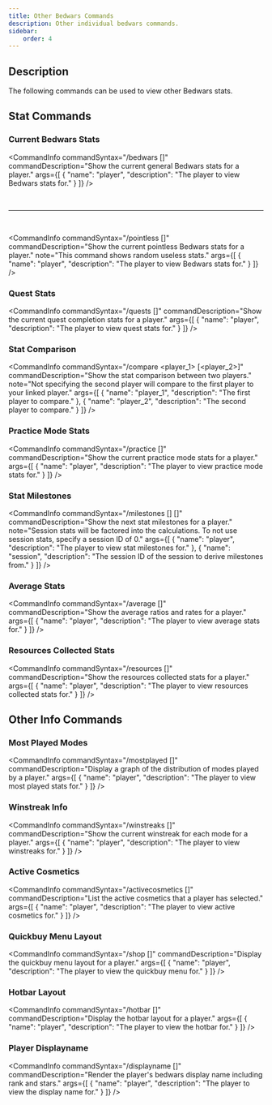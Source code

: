 ```yaml
---
title: Other Bedwars Commands
description: Other individual bedwars commands.
sidebar:
    order: 4
---
```


## Description

The following commands can be used to view other Bedwars stats.

## Stat Commands


### Current Bedwars Stats

<CommandInfo
    commandSyntax="/bedwars [<player>]"
    commandDescription="Show the current general Bedwars stats for a player."
    args={[
        {
            "name": "player",
            "description": "The player to view Bedwars stats for."
        }
    ]}
/>

<br />
<hr />
<br />

<CommandInfo
    commandSyntax="/pointless [<player>]"
    commandDescription="Show the current pointless Bedwars stats for a player."
    note="This command shows random useless stats."
    args={[
        {
            "name": "player",
            "description": "The player to view Bedwars stats for."
        }
    ]}
/>



### Quest Stats

<CommandInfo
    commandSyntax="/quests [<player>]"
    commandDescription="Show the current quest completion stats for a player."
    args={[
        {
            "name": "player",
            "description": "The player to view quest stats for."
        }
    ]}
/>

### Stat Comparison

<CommandInfo
    commandSyntax="/compare <player_1> [<player_2>]"
    commandDescription="Show the stat comparison between two players."
    note="Not specifying the second player will compare to the first player to your linked player."
    args={[
        {
            "name": "player_1",
            "description": "The first player to compare."
        },
        {
            "name": "player_2",
            "description": "The second player to compare."
        }
    ]}
/>


### Practice Mode Stats

<CommandInfo
    commandSyntax="/practice [<player>]"
    commandDescription="Show the current practice mode stats for a player."
    args={[
        {
            "name": "player",
            "description": "The player to view practice mode stats for."
        }
    ]}
/>


### Stat Milestones

<CommandInfo
    commandSyntax="/milestones [<player>] [<session>]"
    commandDescription="Show the next stat milestones for a player."
    note="Session stats will be factored into the calculations. To not use session stats, specify a session ID of 0."
    args={[
        {
            "name": "player",
            "description": "The player to view stat milestones for."
        },
        {
            "name": "session",
            "description": "The session ID of the session to derive milestones from."
        }
    ]}
/>


### Average Stats

<CommandInfo
    commandSyntax="/average [<player>]"
    commandDescription="Show the average ratios and rates for a player."
    args={[
        {
            "name": "player",
            "description": "The player to view average stats for."
        }
    ]}
/>


### Resources Collected Stats

<CommandInfo
    commandSyntax="/resources [<player>]"
    commandDescription="Show the resources collected stats for a player."
    args={[
        {
            "name": "player",
            "description": "The player to view resources collected stats for."
        }
    ]}
/>


## Other Info Commands

### Most Played Modes

<CommandInfo
    commandSyntax="/mostplayed [<player>]"
    commandDescription="Display a graph of the distribution of modes played by a player."
    args={[
        {
            "name": "player",
            "description": "The player to view most played stats for."
        }
    ]}
/>


### Winstreak Info

<CommandInfo
    commandSyntax="/winstreaks [<player>]"
    commandDescription="Show the current winstreak for each mode for a player."
    args={[
        {
            "name": "player",
            "description": "The player to view winstreaks for."
        }
    ]}
/>


### Active Cosmetics

<CommandInfo
    commandSyntax="/activecosmetics [<player>]"
    commandDescription="List the active cosmetics that a player has selected."
    args={[
        {
            "name": "player",
            "description": "The player to view active cosmetics for."
        }
    ]}
/>


### Quickbuy Menu Layout

<CommandInfo
    commandSyntax="/shop [<player>]"
    commandDescription="Display the quickbuy menu layout for a player."
    args={[
        {
            "name": "player",
            "description": "The player to view the quickbuy menu for."
        }
    ]}
/>


### Hotbar Layout

<CommandInfo
    commandSyntax="/hotbar [<player>]"
    commandDescription="Display the hotbar layout for a player."
    args={[
        {
            "name": "player",
            "description": "The player to view the hotbar for."
        }
    ]}
/>


### Player Displayname

<CommandInfo
    commandSyntax="/displayname [<player>]"
    commandDescription="Render the player's bedwars display name including rank and stars."
    args={[
        {
            "name": "player",
            "description": "The player to view the display name for."
        }
    ]}
/>
